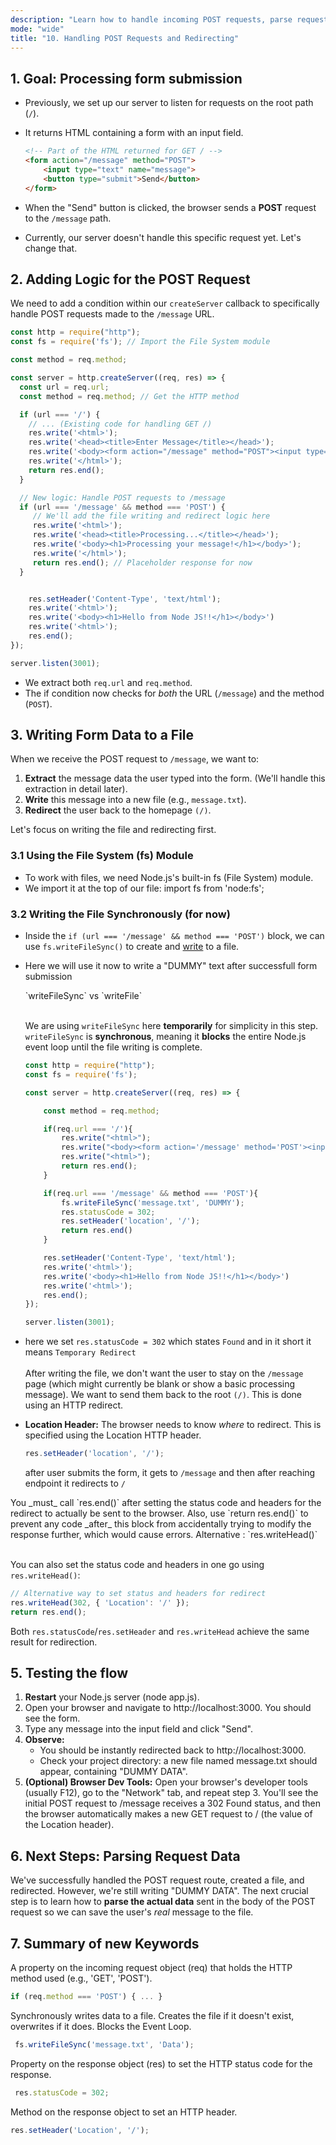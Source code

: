 ```yaml
---
description: "Learn how to handle incoming POST requests, parse request data, write to files, and redirect users in Node.js."
mode: "wide"
title: "10. Handling POST Requests and Redirecting"
---
```


## 1. Goal: Processing form submission

- Previously, we set up our server to listen for requests on the root path (`/`).
- It returns HTML containing a form with an input field.

  ```html app.js
  <!-- Part of the HTML returned for GET / -->
  <form action="/message" method="POST">
      <input type="text" name="message">
      <button type="submit">Send</button>
  </form>
  ```
- When the "Send" button is clicked, the browser sends a **POST** request to the `/message` path.
- Currently, our server doesn't handle this specific request yet. Let's change that.

## 2. Adding Logic for the POST Request

We need to add a condition within our `createServer` callback to specifically handle POST requests made to the `/message` URL.

```javascript app.js {2, 15-21}
const http = require("http");
const fs = require('fs'); // Import the File System module

const method = req.method;

const server = http.createServer((req, res) => {
  const url = req.url;
  const method = req.method; // Get the HTTP method

  if (url === '/') {
    // ... (Existing code for handling GET /)
    res.write('<html>');
    res.write('<head><title>Enter Message</title></head>');
    res.write('<body><form action="/message" method="POST"><input type="text" name="message"><button type="submit">Send</button></form></body>');
    res.write('</html>');
    return res.end();
  }

  // New logic: Handle POST requests to /message
  if (url === '/message' && method === 'POST') {
     // We'll add the file writing and redirect logic here
     res.write('<html>');
     res.write('<head><title>Processing...</title></head>');
     res.write('<body><h1>Processing your message!</h1></body>');
     res.write('</html>');
     return res.end(); // Placeholder response for now
  }


    res.setHeader('Content-Type', 'text/html');
    res.write('<html>');
    res.write('<body><h1>Hello from Node JS!!</h1></body>')
    res.write('<html>');
    res.end();
});

server.listen(3001);
```

- We extract both `req.url` and `req.method`.
- The if condition now checks for _both_ the URL (`/message`) and the method (`POST`).

## 3. Writing Form Data to a File

When we receive the POST request to `/message`, we want to:

1. **Extract** the message data the user typed into the form. (We'll handle this extraction in detail later).
2. **Write** this message into a new file (e.g., `message.txt`).
3. **Redirect** the user back to the homepage `(/)`.

Let's focus on writing the file and redirecting first.

### 3.1 Using the File System (fs) Module

- To work with files, we need Node.js's built-in fs (File System) module.
- We import it at the top of our file: import fs from 'node:fs';

### 3.2 Writing the File Synchronously (for now)

- Inside the `if (url === '/message' && method === 'POST')` block, we can use `fs.writeFileSync()` to create and <u>write</u> to a file.
- Here we will use it now to write a "DUMMY" text after successfull form submission

  <Warning>
    `writeFileSync` vs `writeFile`

    \
    We are using `writeFileSync` here **temporarily** for simplicity in this step. `writeFileSync` is **synchronous**, meaning it **blocks** the entire Node.js event loop until the file writing is complete.
  </Warning>
  ```javascript {15-20}
  const http = require("http");
  const fs = require('fs');
  
  const server = http.createServer((req, res) => {
  
      const method = req.method;
  
      if(req.url === '/'){
          res.write("<html>");
          res.write("<body><form action='/message' method='POST'><input type='text' name='message'></form></body>");
          res.write("<html>");
          return res.end();
      }
  
      if(req.url === '/message' && method === 'POST'){
          fs.writeFileSync('message.txt', 'DUMMY');
          res.statusCode = 302; 
          res.setHeader('location', '/');
          return res.end()
      }
  
      res.setHeader('Content-Type', 'text/html');
      res.write('<html>');
      res.write('<body><h1>Hello from Node JS!!</h1></body>')
      res.write('<html>');
      res.end();
  });
  
  server.listen(3001);
  ```
- here we set `res.statusCode = 302` which states `Found` and in it short it means `Temporary Redirect` \
  \
  After writing the file, we don't want the user to stay on the `/message` page (which might currently be blank or show a basic processing message). We want to send them back to the root `(/)`. This is done using an HTTP redirect.
- **Location Header:** The browser needs to know _where_ to redirect. This is specified using the Location HTTP header.

  ```javascript
  res.setHeader('location', '/');
  ```

  after user submits the form, it gets to `/message` and then after reaching endpoint it redirects to `/`

<Tip>
  You _must_ call `res.end()` after setting the status code and headers for the redirect to actually be sent to the browser. Also, use `return res.end()` to prevent any code _after_ this block from accidentally trying to modify the response further, which would cause errors.
</Tip>

<Info>
  Alternative : `res.writeHead()`

  \
  You can also set the status code and headers in one go using `res.writeHead()`:

  ```javascript
  // Alternative way to set status and headers for redirect
  res.writeHead(302, { 'Location': '/' });
  return res.end();
  ```

  Both `res.statusCode`/`res.setHeader` and `res.writeHead` achieve the same result for redirection.
</Info>

## 5. Testing the flow

1. **Restart** your Node.js server (node app.js).
2. Open your browser and navigate to http://localhost:3000. You should see the form.
3. Type any message into the input field and click "Send".
4. **Observe:**
   - You should be instantly redirected back to http://localhost:3000.
   - Check your project directory: a new file named message.txt should appear, containing "DUMMY DATA".
5. **(Optional) Browser Dev Tools:** Open your browser's developer tools (usually F12), go to the "Network" tab, and repeat step 3. You'll see the initial POST request to /message receives a 302 Found status, and then the browser automatically makes a new GET request to / (the value of the Location header).

## 6. Next Steps: Parsing Request Data

We've successfully handled the POST request route, created a file, and redirected. However, we're still writing "DUMMY DATA". The next crucial step is to learn how to **parse the actual data** sent in the body of the POST request so we can save the user's _real_ message to the file.

## 7.  Summary of new Keywords

<ParamField path="req.method">
  A property on the incoming request object (req) that holds the HTTP method used (e.g., 'GET', 'POST').

  ```javascript
  if (req.method === 'POST') { ... }
  ```
</ParamField>

<ParamField path="fs.writeFileSync(path, data)" type="function">
  Synchronously writes data to a file. Creates the file if it doesn't exist, overwrites if it does. Blocks the Event Loop.

  ```javascript
   fs.writeFileSync('message.txt', 'Data');
  ```
</ParamField>

<ParamField path="res.statusCode">
  Property on the response object (res) to set the HTTP status code for the response.

  ```javascript
   res.statusCode = 302;
  ```
</ParamField>

<ParamField path="res.setHeader(name, value)" type="function">
  Method on the response object to set an HTTP header.	

  ```javascript
  res.setHeader('Location', '/');
  ```
</ParamField>